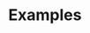 
# Examples

<div className="mt-8 flex flex-col gap-4">

<Example
  featured
  name="App Router"
  hash="app-router"
  description="An example that showcases usage of next-intl with the App Router."
  demoLink="https://next-intl-example-app-router.vercel.app"
  sourceLink="https://github.com/amannn/next-intl/tree/main/examples/example-app-router"
/>

<Example
  name="Street photography viewer"
  hash="street-photography-viewer"
  description="An App Router example that handles i18n exclusively in Server Components, while adding interactivity with Client Components."
  demoLink="https://street-photography-viewer.vercel.app/"
  sourceLink="https://github.com/amannn/street-photography-viewer"
/>

<Example
  name="App Router Migration"
  hash="app-router-migration"
  description="An example that showcases a basic installation of next-intl in a Next.js app that uses both the Pages as well as the App Router."
  sourceLink="https://github.com/amannn/next-intl/tree/main/examples/example-app-router-migration"
/>

<Example
  name="App Router NextAuth.js"
  hash="app-router-next-auth"
  description="An example that showcases the usage of next-intl together with NextAuth.js and the App Router."
  sourceLink="https://github.com/amannn/next-intl/tree/main/examples/example-app-router-next-auth"
/>

<Example
  name="App Router Playground"
  hash="app-router-playground"
  description="An example that showcases various advanced use cases of using next-intl with the App Router."
  sourceLink="https://github.com/amannn/next-intl/tree/main/examples/example-app-router-playground"
/>

<Example
  name="Pages Router"
  hash="pages-router"
  description="An example that showcases a basic installation of next-intl with the Pages Router."
  sourceLink="https://github.com/amannn/next-intl/tree/main/examples/example-pages-router"
/>

<Example
  name="Pages Router Advanced"
  hash="pages-router-advanced"
  description="An example that showcases more advanced features of next-intl with the Pages Router."
  sourceLink="https://github.com/amannn/next-intl/tree/main/examples/example-pages-router-advanced"
/>

<Example
  name="React Native"
  hash="react-native"
  description="An example that showcases the usage of use-intl, the base library of next-intl, with React Native."
  sourceLink="https://github.com/amannn/next-intl/tree/main/examples/example-react-native"
/>

<Example
  name="Remix"
  hash="remix"
  description="An example that showcases a basic installation of use-intl, the base library of next-intl, in a Remix app."
  sourceLink="https://github.com/amannn/next-intl/tree/main/examples/example-remix"
/>

</div>
